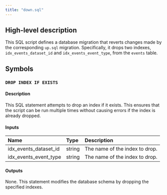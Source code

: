 ```yaml
---
title: "down.sql"
---
```


## High-level description
This SQL script defines a database migration that reverts changes made by the corresponding `up.sql` migration. Specifically, it drops two indexes, `idx_events_dataset_id` and `idx_events_event_type`, from the `events` table.

## Symbols

### `DROP INDEX IF EXISTS`
#### Description
This SQL statement attempts to drop an index if it exists. This ensures that the script can be run multiple times without causing errors if the index is already dropped.

#### Inputs
| Name | Type | Description |
|:-----|:-----|:------------|
| idx_events_dataset_id | string | The name of the index to drop. |
| idx_events_event_type | string | The name of the index to drop. |

#### Outputs
None. This statement modifies the database schema by dropping the specified indexes.
